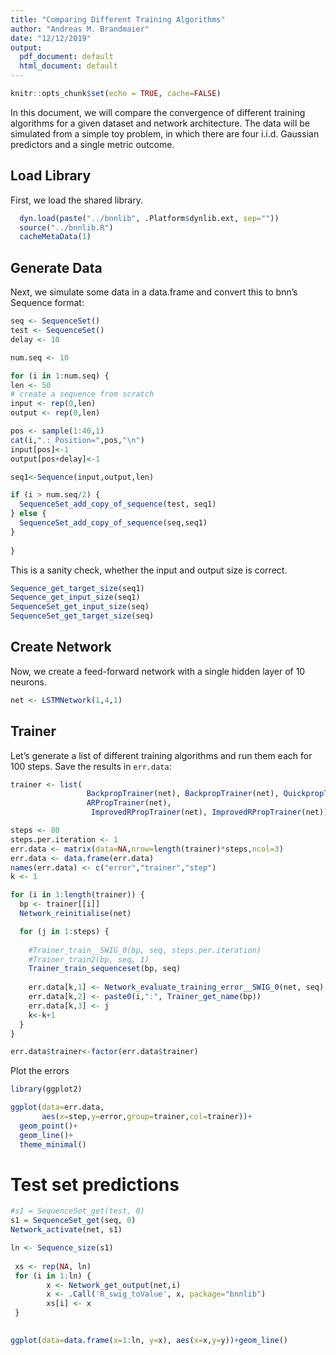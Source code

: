 ```yaml
---
title: "Comparing Different Training Algorithms"
author: "Andreas M. Brandmaier"
date: "12/12/2019"
output:
  pdf_document: default
  html_document: default
---
```


```r
knitr::opts_chunk$set(echo = TRUE, cache=FALSE)
```

In this document, we will compare the convergence of different training algorithms for a given dataset and network architecture. The data will be simulated from a simple toy problem, in which there are four i.i.d. Gaussian predictors and a single metric outcome. 

## Load Library

First, we load the shared library.

```r


  dyn.load(paste("../bnnlib", .Platform$dynlib.ext, sep=""))
  source("../bnnlib.R")
  cacheMetaData(1)

```

## Generate Data

Next, we simulate some data in a data.frame and convert this to bnn's Sequence format:

```r

seq <- SequenceSet()
test <- SequenceSet()
delay <- 10

num.seq <- 10

for (i in 1:num.seq) {
len <- 50
# create a sequence from scratch
input <- rep(0,len)
output <- rep(0,len)

pos <- sample(1:40,1)
cat(i,".: Position=",pos,"\n")
input[pos]<-1
output[pos+delay]<-1

seq1<-Sequence(input,output,len)

if (i > num.seq/2) {
  SequenceSet_add_copy_of_sequence(test, seq1)
} else {
  SequenceSet_add_copy_of_sequence(seq,seq1)
}
  
}


```

This is a sanity check, whether the input and output size is correct.

```r
Sequence_get_target_size(seq1)
Sequence_get_input_size(seq1)
SequenceSet_get_input_size(seq)
SequenceSet_get_target_size(seq)
```

## Create Network

Now, we create a feed-forward network with a single hidden layer of 10 neurons. 

```r
net <- LSTMNetwork(1,4,1)

```

## Trainer

Let's generate a list of different training algorithms and run them each for 100 steps. Save the results in `err.data`:

```r

trainer <- list(
                 BackpropTrainer(net), BackpropTrainer(net), QuickpropTrainer(net),
                 ARPropTrainer(net),
                  ImprovedRPropTrainer(net), ImprovedRPropTrainer(net))

steps <- 80
steps.per.iteration <- 1
err.data <- matrix(data=NA,nrow=length(trainer)*steps,ncol=3)
err.data <- data.frame(err.data)
names(err.data) <- c("error","trainer","step")
k <- 1

for (i in 1:length(trainer)) {
  bp <- trainer[[i]]
  Network_reinitialise(net)

  for (j in 1:steps) {
    
    #Trainer_train__SWIG_0(bp, seq, steps.per.iteration)
    #Trainer_train2(bp, seq, 1)
    Trainer_train_sequenceset(bp, seq)
    
    err.data[k,1] <- Network_evaluate_training_error__SWIG_0(net, seq)
    err.data[k,2] <- paste0(i,":", Trainer_get_name(bp))
    err.data[k,3] <- j
    k<-k+1
  }
}

err.data$trainer<-factor(err.data$trainer)
```

Plot the errors

```r
library(ggplot2)

ggplot(data=err.data, 
       aes(x=step,y=error,group=trainer,col=trainer))+
  geom_point()+
  geom_line()+
  theme_minimal()
```


# Test set predictions

```r
#s1 = SequenceSet_get(test, 0)
s1 = SequenceSet_get(seq, 0)
Network_activate(net, s1)

ln <- Sequence_size(s1)
  
 xs <- rep(NA, ln)
 for (i in 1:ln) {
		x <- Network_get_output(net,i)
		x <- .Call('R_swig_toValue', x, package="bnnlib") 
		xs[i] <- x
 }

 
ggplot(data=data.frame(x=1:ln, y=x), aes(x=x,y=y))+geom_line() 
```